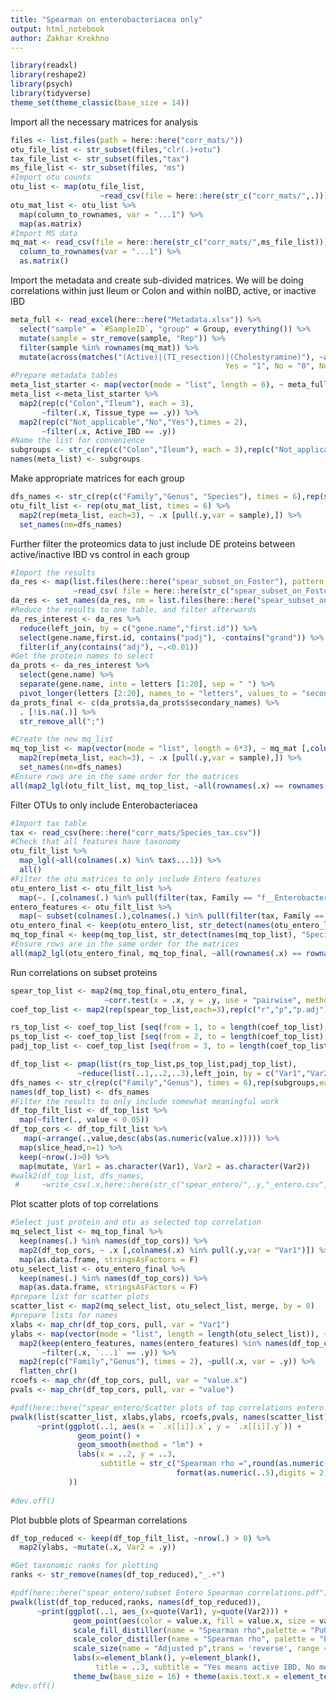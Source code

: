 ```yaml
---
title: "Spearman on enterobacteriacea only"
output: html_notebook
author: Zakhar Krekhno
---
```


```r
library(readxl)
library(reshape2)
library(psych)
library(tidyverse)
theme_set(theme_classic(base_size = 14))
```

Import all the necessary matrices for analysis
```r
files <- list.files(path = here::here("corr_mats/"))
otu_file_list <- str_subset(files,"clr(.)+otu")
tax_file_list <- str_subset(files,"tax")
ms_file_list <- str_subset(files, "ms")
#Import otu counts
otu_list <- map(otu_file_list, 
                    ~read_csv(file = here::here(str_c("corr_mats/",.))))
otu_mat_list <- otu_list %>% 
  map(column_to_rownames, var = "...1") %>% 
  map(as.matrix)
#Import MS data
mq_mat <- read_csv(file = here::here(str_c("corr_mats/",ms_file_list))) %>% 
  column_to_rownames(var = "...1") %>% 
  as.matrix()
```

Import the metadata and create sub-divided matrices.
We will be doing correlations within just Ileum or Colon and within noIBD, active, or inactive IBD
```r
meta_full <- read_excel(here::here("Metadata.xlsx")) %>% 
  select("sample" = `#SampleID`, "group" = Group, everything()) %>% 
  mutate(sample = str_remove(sample, "Rep")) %>% 
  filter(sample %in% rownames(mq_mat)) %>% 
  mutate(across(matches("(Active)|(TI_resection)|(Cholestyramine)"), ~as.character(fct_recode(as_factor(.x), 
                                                Yes = "1", No = "0", Not_applicable = "NA"))))
#Prepare metadata tables
meta_list_starter <- map(vector(mode = "list", length = 6), ~ meta_full)
meta_list <-meta_list_starter %>% 
  map2(rep(c("Colon","Ileum"), each = 3), 
       ~filter(.x, Tissue_type == .y)) %>% 
  map2(rep(c("Not_applicable","No","Yes"),times = 2), 
       ~filter(.x, Active_IBD == .y))
#Name the list for convenience
subgroups <- str_c(rep(c("Colon","Ileum"), each = 3),rep(c("Not_applicable","No","Yes"),times = 2), sep = "_")
names(meta_list) <- subgroups
```

Make appropriate matrices for each group
```r
dfs_names <- str_c(rep(c("Family","Genus", "Species"), times = 6),rep(subgroups,each = 3), sep = "_")
otu_filt_list <- rep(otu_mat_list, times = 6) %>% 
  map2(rep(meta_list, each=3), ~ .x [pull(.y,var = sample),]) %>% 
  set_names(nm=dfs_names)
```

Further filter the proteomics data to just include DE proteins between active/inactive IBD vs control in each group
```r
#Import the results
da_res <- map(list.files(here::here("spear_subset_on_Foster"), pattern = "full_"),
              ~read_csv( file = here::here(str_c("spear_subset_on_Foster/",.)))) 
da_res <- set_names(da_res, nm = list.files(here::here("spear_subset_on_Foster"), pattern = "full_"))
#Reduce the results to one table, and filter afterwards
da_res_interest <- da_res %>% 
  reduce(left_join, by = c("gene.name","first.id")) %>% 
  select(gene.name,first.id, contains("padj"), -contains("grand")) %>% 
  filter(if_any(contains("adj"), ~.<0.01))
#Get the protein names to select
da_prots <- da_res_interest %>% 
  select(gene.name) %>% 
  separate(gene.name, into = letters [1:20], sep = " ") %>% 
  pivot_longer(letters [2:20], names_to = "letters", values_to = "secondary_names")
da_prots_final <- c(da_prots$a,da_prots$secondary_names) %>% 
  . [!is.na(.)] %>% 
  str_remove_all(";")

#Create the new mq_list
mq_top_list <- map(vector(mode = "list", length = 6*3), ~ mq_mat [,colnames(mq_mat) %in% da_prots_final]) %>% 
  map2(rep(meta_list, each=3), ~ .x [pull(.y,var = sample),]) %>% 
  set_names(nm=dfs_names)
#Ensure rows are in the same order for the matrices
all(map2_lgl(otu_filt_list, mq_top_list, ~all(rownames(.x) == rownames(.y))))
```

Filter OTUs to only include Enterobacteriacea

```r
#Import tax table
tax <- read_csv(here::here("corr_mats/Species_tax.csv"))
#Check that all features have taxonomy
otu_filt_list %>% 
  map_lgl(~all(colnames(.x) %in% tax$...1)) %>% 
  all()
#Filter the otu matrices to only include Entero features
otu_entero_list <- otu_filt_list %>% 
  map(~. [,colnames(.) %in% pull(filter(tax, Family == "f__Enterobacteriaceae"), var = "...1")])
entero_features <- otu_filt_list %>% 
  map(~ subset(colnames(.),colnames(.) %in% pull(filter(tax, Family == "f__Enterobacteriaceae"), var = "...1")))
otu_entero_final <- keep(otu_entero_list, str_detect(names(otu_entero_list), "Species", negate = T))
mq_top_final <- keep(mq_top_list, str_detect(names(mq_top_list), "Species", negate = T))
#Ensure rows are in the same order for the matrices
all(map2_lgl(otu_entero_final, mq_top_final, ~all(rownames(.x) == rownames(.y))))
```

Run correlations on subset proteins

```r
spear_top_list <- map2(mq_top_final,otu_entero_final,
                     ~corr.test(x = .x, y = .y, use = "pairwise", method="spearman", adjust="BH", ci=FALSE))
coef_top_list <- map2(rep(spear_top_list,each=3),rep(c("r","p","p.adj"),times = length(spear_top_list)), ~melt(.x [.y]))

rs_top_list <- coef_top_list [seq(from = 1, to = length(coef_top_list), by = 3)]
ps_top_list <- coef_top_list [seq(from = 2, to = length(coef_top_list), by = 3)]
padj_top_list <- coef_top_list [seq(from = 3, to = length(coef_top_list), by = 3)]

df_top_list <- pmap(list(rs_top_list,ps_top_list,padj_top_list),
               ~reduce(list(..1,..2,..3),left_join, by = c("Var1","Var2")))
dfs_names <- str_c(rep(c("Family","Genus"), times = 6),rep(subgroups,each = 2), sep = "_")
names(df_top_list) <- dfs_names
#Filter the results to only include somewhat meaningful work
df_top_filt_list <- df_top_list %>% 
  map(~filter(., value < 0.05))
df_top_cors <- df_top_filt_list %>% 
   map(~arrange(.,value,desc(abs(as.numeric(value.x))))) %>% 
  map(slice_head,n=1) %>% 
  keep(~nrow(.)>0) %>% 
  map(mutate, Var1 = as.character(Var1), Var2 = as.character(Var2))
#walk2(df_top_list, dfs_names,
 #     ~write_csv(.x,here::here(str_c("spear_entero/",.y,"_entero.csv"))))

```

Plot scatter plots of top correlations

```r
#Select just protein and otu as selected top correlation
mq_select_list <- mq_top_final %>% 
  keep(names(.) %in% names(df_top_cors)) %>% 
  map2(df_top_cors, ~ .x [,colnames(.x) %in% pull(.y,var = "Var1")]) %>%  
  map(as.data.frame, stringsAsFactors = F)
otu_select_list <- otu_entero_final %>% 
  keep(names(.) %in% names(df_top_cors)) %>%  
  map(as.data.frame, stringsAsFactors = F)
#prepare list for scatter plots
scatter_list <- map2(mq_select_list, otu_select_list, merge, by = 0)
#prepare lists for names
xlabs <- map_chr(df_top_cors, pull, var = "Var1")
ylabs <- map(vector(mode = "list", length = length(otu_select_list)), ~ tax) %>% 
  map2(keep(entero_features, names(entero_features) %in% names(df_top_cors)),
       ~filter(.x, `...1` == .y)) %>% 
  map2(rep(c("Family","Genus"), times = 2), ~pull(.x, var = .y)) %>% 
  flatten_chr()
rcoefs <- map_chr(df_top_cors, pull, var = "value.x")
pvals <- map_chr(df_top_cors, pull, var = "value")

#pdf(here::here("spear_entero/Scatter plots of top correlations entero.pdf"))
pwalk(list(scatter_list, xlabs,ylabs, rcoefs,pvals, names(scatter_list)), 
      ~print(ggplot(..1, aes(x = `.x[[i]].x`, y = `.x[[i]].y`)) +
               geom_point() +
               geom_smooth(method = "lm") + 
               labs(x = ..2, y = ..3, 
                    subtitle = str_c("Spearman rho =",round(as.numeric(..4),2)," Adjusted p=",
                                     format(as.numeric(..5),digits = 2, scientific = T)), title = ..6)
             ))
  
#dev.off()
```
Plot bubble plots of Spearman correlations
```r
df_top_reduced <- keep(df_top_filt_list, ~nrow(.) > 0) %>% 
  map2(ylabs, ~mutate(.x, Var2 = .y))

#Get taxonomic ranks for plotting
ranks <- str_remove(names(df_top_reduced),"_.+")

#pdf(here::here("spear_entero/subset Entero Spearman correlations.pdf"), height = 6, width = 8)
pwalk(list(df_top_reduced,ranks, names(df_top_reduced)),
      ~print(ggplot(..1, aes_(x=quote(Var1), y=quote(Var2))) +
              geom_point(aes(color = value.x, fill = value.x, size = value), alpha = 0.6, shape = 21) +
              scale_fill_distiller(name = "Spearman rho",palette = "PuOr", breaks = c(-0.6,-0.4,-0.2,0,0.2,0.4,0.6)) +
              scale_color_distiller(name = "Spearman rho", palette = "PuOr",breaks = c(-0.6,-0.4,-0.2,0,0.2,0.4,0.6)) +
              scale_size(name = "Adjusted p",trans = 'reverse', range = c(5,8)) +
              labs(x=element_blank(), y=element_blank(),
                   title = ..3, subtitle = "Yes means active IBD, No means inactive,\nNot applicable is control") +
              theme_bw(base_size = 16) + theme(axis.text.x = element_text(angle = 45, hjust = 0.9))))
#dev.off()
```
